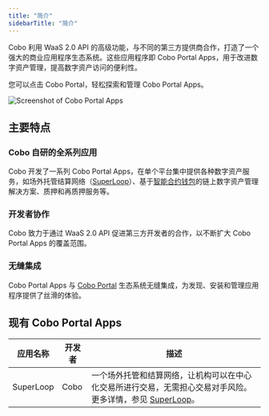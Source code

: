 ```yaml
---
title: "简介"
sidebarTitle: "简介"
---
```

Cobo 利用 WaaS 2.0 API 的高级功能，与不同的第三方提供商合作，打造了一个强大的商业应用程序生态系统。这些应用程序即 Cobo Portal Apps，用于改进数字资产管理，提高数字资产访问的便利性。 

您可以点击 Cobo Portal，轻松探索和管理 Cobo Portal Apps。

<img src="/en/images/portal-apps/apps-overview.png" className="screenshot_full_screen" alt="Screenshot of Cobo Portal Apps" />

## 主要特点

### Cobo 自研的全系列应用

Cobo 开发了一系列 Cobo Portal Apps，在单个平台集中提供各种数字资产服务，如场外托管结算网络（<a href="https://www.cobo.com/products/superloop">SuperLoop</a>）、基于[智能合约钱包](/en/portal/smart-contract-wallets)的链上数字资产管理解决方案、质押和再质押服务等。

### 开发者协作

Cobo 致力于通过 WaaS 2.0 API 促进第三方开发者的合作，以不断扩大 Cobo Portal Apps 的覆盖范围。

### 无缝集成

Cobo Portal Apps 与 [Cobo Portal](/en/portal/introduction) 生态系统无缝集成，为发现、安装和管理应用程序提供了丝滑的体验。

## 现有 Cobo Portal Apps

| 应用名称  | 开发者 | 描述                                                         |
| --------- | ------ | ------------------------------------------------------------ |
| SuperLoop | Cobo   | 一个场外托管和结算网络，让机构可以在中心化交易所进行交易，无需担心交易对手风险。更多详情，参见 [SuperLoop](https://www.cobo.com/products/superloop)。 |

